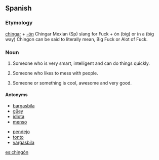 ==Spanish==

===Etymology===
[[chingar]] + [[-ón]]
Chingar Mexian (Sp) slang for Fuck + ón (big) or in a (big way) Chingon can be said to literally mean, Big Fuck or Alot of Fuck.

===Noun===
{{es-noun-mf|masculine plural=chingones|feminine=chingona}}

# {{Mexico|colloquial|lang=es}} Someone who is very smart, intelligent and can do things quickly.
# {{Mexico|colloquial|lang=es}}{{vulgar|lang=es}}Someone who likes to mess with people.
# {{Mexico|colloquial|lang=es}} Someone or something is cool, awesome and very good.

====Antonyms====
{{top2}}
*[[bargasbila]]
*[[güey]]
*[[idiota]]
*[[menso]]
{{mid2}}
*[[pendejo]]
*[[tonto]]
*[[vargasbila]]
{{bottom2}}

[[es:chingón]]